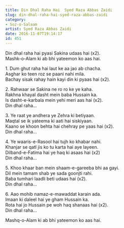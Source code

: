 ```yaml
---
title: Din Dhal Raha Hai  Syed Raza Abbas Zaidi
slug: din-dhal-raha-hai-syed-raza-abbas-zaidi
category: 
- Soz-o-Salaam
artist: Syed Raza Abbas Zaidi
date: 2016-11-07T19:14:17
id: 451
---
```


<p>Din dhal raha hai pyasi Sakina udaas hai (x2).<br />
Mashk-o-Alam ki ab bhi yateemon ko aas hai.</p>
<p>1. Dum ghut raha hai laut ke aa jao ab chacha.<br />
Asghar ko teen roz se paani nahi mila.<br />
Bachay sisak rahay hain kayi din ki pyaas hai (x2).</p>
<p>2. Rahwaar se Sakina ne ro ro ke ye kaha.<br />
Rakhna khayal dasht mein baba Hussain ka.<br />
Is dasht-e-karbala mein yehi meri aas hai (x2).<br />
Din dhal raha…</p>
<p>3. Ye raat ye andhera ye Zehra ki betiyaan.<br />
Maqtal se ik yateema ki aati hai siskiyaan.<br />
Kaano se khoon behta hai chehray pe yaas hai (x2).<br />
Din dhal raha…</p>
<p>4. Ye waaris-e-Rasool hai tujh ko khabar nahi.<br />
Khanjar se qatl jis ko tu karta hai aye layeen.<br />
Dilband-e-Fatima hai ye haq ki asaas hai (x2)<br />
Din dhal raha…</p>
<p>5. Khoo khaar ban mein shaam-e-gareeba bhi aa gayi.<br />
Dil mein tamam shab ye sada goonjti rahi.<br />
Baba tumhari laadli beti udaas hai (x2).<br />
Din dhal raha…</p>
<p>6. Aao mohib namaz-e-mawaddat karain ada.<br />
Imaan ki daleel hai ye gham Hussain ka.<br />
Rota hai jo Hussain pe woh haq shanaas hai (x2).<br />
Din dhal raha…</p>
<p>Mashq-o-Alam ki ab bhi yateemon ko aas hai.</p>